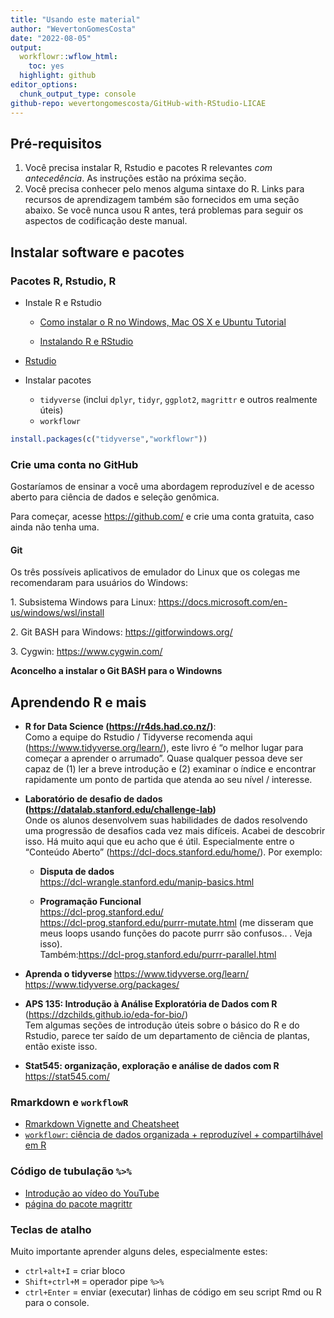 ```yaml
---
title: "Usando este material"
author: "WevertonGomesCosta"
date: "2022-08-05"
output:
  workflowr::wflow_html:
    toc: yes
  highlight: github
editor_options:
  chunk_output_type: console
github-repo: wevertongomescosta/GitHub-with-RStudio-LICAE
---
```


## Pré-requisitos

1. Você precisa instalar R, Rstudio e pacotes R relevantes *com antecedência*. 
As instruções estão na próxima seção.
2. Você precisa conhecer pelo menos alguma sintaxe do R. Links para recursos de aprendizagem também são fornecidos em uma seção abaixo. 
Se você nunca usou R antes, terá problemas para seguir os aspectos de codificação deste manual.

## Instalar software e pacotes

### Pacotes R, Rstudio, R

- Instale R e Rstudio

    - [Como instalar o R ​​no Windows, Mac OS X e Ubuntu Tutorial](https://www.datacamp.com/community/tutorials/installing-R-windows-mac-ubuntu)

    - [Instalando R e RStudio](https://rstudio-education.github.io/hopr/starting.html)

- [Rstudio](https://www.rstudio.com/)

- Instalar pacotes

    - `tidyverse` (inclui `dplyr`, `tidyr`, `ggplot2`, `magrittr` e outros realmente úteis)
    - `workflowr`

```r
install.packages(c("tidyverse","workflowr"))
```


### Crie uma conta no GitHub

Gostaríamos de ensinar a você uma abordagem reproduzível e de acesso aberto para ciência de dados e seleção genômica.

Para começar, acesse <https://github.com/> e crie uma conta gratuita, caso ainda não tenha uma.

#### Git

Os três possíveis aplicativos de emulador do Linux que os colegas me recomendaram para usuários do Windows:

1\. Subsistema Windows para Linux: <https://docs.microsoft.com/en-us/windows/wsl/install>

2\. Git BASH para Windows: <https://gitforwindows.org/>

3\. Cygwin: <https://www.cygwin.com/>

**Aconcelho a instalar o Git BASH para o Windowns**

## Aprendendo R e mais

- **R for Data Science (<https://r4ds.had.co.nz/>)**:\
    Como a equipe do Rstudio / Tidyverse recomenda aqui (<https://www.tidyverse.org/learn/>), este livro é "o melhor lugar para começar a aprender o arrumado". Quase qualquer pessoa deve ser capaz de (1) ler a breve introdução e (2) examinar o índice e encontrar rapidamente um ponto de partida que atenda ao seu nível / interesse.

- **Laboratório de desafio de dados (<https://datalab.stanford.edu/challenge-lab>)\
    **Onde os alunos desenvolvem suas habilidades de dados resolvendo uma progressão de desafios cada vez mais difíceis. Acabei de descobrir isso. Há muito aqui que eu acho que é útil. Especialmente entre o "Conteúdo Aberto" (<https://dcl-docs.stanford.edu/home/>). Por exemplo:

    -   **Disputa de dados**\
        <https://dcl-wrangle.stanford.edu/manip-basics.html>

    - **Programação Funcional\
        **[https://dcl-prog.stanford.edu/\
        ](https://dcl-prog.stanford.edu/)<https://dcl-prog.stanford.edu/purrr-mutate.html> (me disseram que meus loops usando funções do pacote purrr são confusos.. . Veja isso).\
        Também:<https://dcl-prog.stanford.edu/purrr-parallel.html>

- **Aprenda o tidyverse
    **[https://www.tidyverse.org/learn/\
    ](https://www.tidyverse.org/learn/)<https://www.tidyverse.org/packages/>

- **APS 135: Introdução à Análise Exploratória de Dados com R\
    **(<https://dzchilds.github.io/eda-for-bio/>)\
    Tem algumas seções de introdução úteis sobre o básico do R e do Rstudio, parece ter saído de um departamento de ciência de plantas, então existe isso.

- **Stat545: organização, exploração e análise de dados com R**\
    <https://stat545.com/>

### Rmarkdown e `workflowR`

- [Rmarkdown Vignette and Cheatsheet](https://cran.r-project.org/web/packages/rmarkdown/vignettes/rmarkdown.html)
- [`workflowr`: ciência de dados organizada + reproduzível + compartilhável em R](https://workflowr.github.io/workflowr/)

### Código de tubulação `%>%`

- [Introdução ao vídeo do YouTube](https://www.youtube.com/watch?v=KO35_7arizY&ab_channel=RsquaredAcademy)
- [página do pacote magrittr](https://magrittr.tidyverse.org/)

### Teclas de atalho

Muito importante aprender alguns deles, especialmente estes:

- `ctrl+alt+I` = criar bloco
- `Shift+ctrl+M` = operador pipe `%>%`
- `ctrl+Enter` = enviar (executar) linhas de código em seu script Rmd ou R para o console.